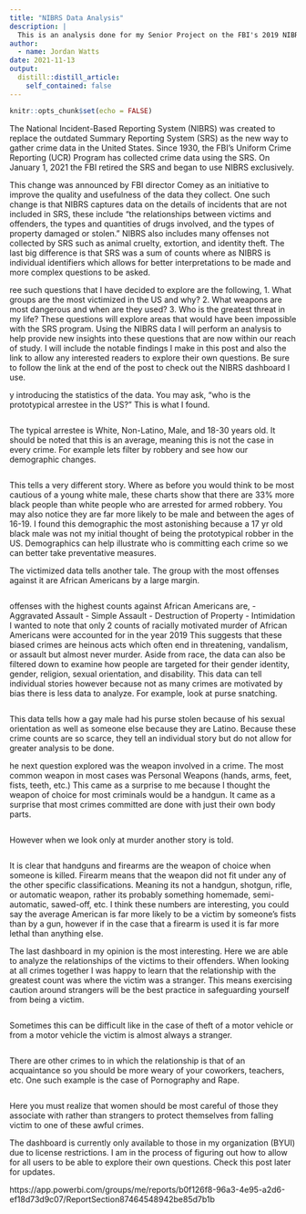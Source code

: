 ---
title: "NIBRS Data Analysis"
description: |
  This is an analysis done for my Senior Project on the FBI's 2019 NIBRS master data.
author:
  - name: Jordan Watts
date: 2021-11-13
output:
  distill::distill_article:
    self_contained: false
---


```{r setup, include=FALSE}
knitr::opts_chunk$set(echo = FALSE)
```

The National Incident-Based Reporting System (NIBRS) was created to replace the outdated Summary Reporting System (SRS) as the new way to gather crime data in the United States. Since 1930, the FBI’s Uniform Crime Reporting (UCR) Program has collected crime data using the SRS. On January 1, 2021 the FBI retired the SRS and began to use NIBRS exclusively.

This change was announced by FBI director Comey as an initiative to improve the quality and usefulness of the data they collect. One such change is that NIBRS captures data on the details of incidents that are not included in SRS, these include "the relationships between victims and offenders, the types and quantities of drugs involved, and the types of property damaged or stolen." NIBRS also includes many offenses not collected by SRS such  as animal cruelty, extortion, and identity theft. The last big difference is that SRS was a sum of counts where as NIBRS is individual identifiers which allows for better interpretations to be made and more complex questions to be asked.

ree such questions that I have decided to explore are the following,
1. What groups are the most victimized in the US and why?
2. What weapons are most dangerous and when are they used?
3. Who is the greatest threat in my life?
These questions will explore areas that would have been impossible with the SRS program.  Using the NIBRS data I will perform an analysis to help provide new insights into these questions that are now within our reach of study. I will include the notable findings I make in this post and also the link to allow any interested readers to explore their own questions. Be sure to follow the link at the end of the post to check out the NIBRS dashboard I use.

y introducing the statistics of the data. You may ask, "who is the prototypical arrestee in the US?" This is what I found.

<!-- wp:image {"id":27,"sizeSlug":"large","linkDestination":"none"} -->
<figure class="wp-block-image size-large"><img src="https://jayjayswizzle.files.wordpress.com/2021/10/image-1.png?w=776" alt="" class="wp-image-27"/></figure>
<!-- /wp:image -->

The typical arrestee is White, Non-Latino, Male, and 18-30 years old. It should be noted that this is an average, meaning this is not the case in every crime. For example lets filter by robbery and see how our demographic changes.

<!-- wp:image {"id":28,"sizeSlug":"large","linkDestination":"none"} -->
<figure class="wp-block-image size-large"><img src="https://jayjayswizzle.files.wordpress.com/2021/10/image-2.png?w=777" alt="" class="wp-image-28"/></figure>
<!-- /wp:image -->

This tells a very different story. Where as before you would think to be most cautious of a young white male, these charts show that there are 33% more black people than white people who are arrested for armed robbery. You may also notice they are far more likely to be male and between the ages of 16-19. I found this demographic the most astonishing because a 17 yr old black male was not my initial thought of being the prototypical robber in the US. Demographics can help illustrate who is committing each crime so we can better take preventative measures. 

The victimized data tells another tale. The group with the most offenses against it are African Americans by a large margin. 

<!-- wp:image {"id":30,"sizeSlug":"large","linkDestination":"none"} -->
<figure class="wp-block-image size-large"><img src="https://jayjayswizzle.files.wordpress.com/2021/10/image-3.png?w=776" alt="" class="wp-image-30"/></figure>
<!-- /wp:image -->

 offenses with the highest counts against African Americans are,
- Aggravated Assault
- Simple Assault
- Destruction of Property
- Intimidation
I wanted to note that only 2 counts of racially motivated murder of African Americans were accounted for in the year 2019 This suggests that these biased crimes are heinous acts which often end in threatening, vandalism, or assault but almost never murder. Aside from race, the data can also be filtered down to examine how people are targeted for their gender identity, gender, religion, sexual orientation, and disability. This data can tell individual stories however because not as many crimes are motivated by bias there is less data to analyze. For example, look at purse snatching.

<!-- wp:image {"id":32,"sizeSlug":"large","linkDestination":"none"} -->
<figure class="wp-block-image size-large"><img src="https://jayjayswizzle.files.wordpress.com/2021/10/image-4.png?w=773" alt="" class="wp-image-32"/></figure>
<!-- /wp:image -->

This data tells how a gay male had his purse stolen because of his sexual orientation as well as someone else because they are Latino. Because these crime counts are so scarce, they tell an individual story but do not allow for greater analysis to be done. 

he next question explored was the weapon involved in a crime. The most common weapon in most cases was Personal Weapons (hands, arms, feet, fists, teeth, etc.) This came as a surprise to me because I thought the weapon of choice for most criminals would be a handgun. It came as a surprise that most crimes committed are done with just their own body parts. 

<!-- wp:image {"id":36,"sizeSlug":"large","linkDestination":"none"} -->
<figure class="wp-block-image size-large"><img src="https://jayjayswizzle.files.wordpress.com/2021/10/image-6.png?w=693" alt="" class="wp-image-36"/></figure>
<!-- /wp:image -->

However when we look only at murder another story is told. 

<!-- wp:image {"id":34,"sizeSlug":"large","linkDestination":"none"} -->
<figure class="wp-block-image size-large"><img src="https://jayjayswizzle.files.wordpress.com/2021/10/image-5.png?w=692" alt="" class="wp-image-34"/></figure>
<!-- /wp:image -->

It is clear that handguns and firearms are the weapon of choice when someone is killed. Firearm means that the weapon did not fit under any of the other specific classifications. Meaning its not a handgun, shotgun, rifle, or automatic weapon, rather its probably something homemade, semi-automatic, sawed-off, etc. I think these numbers are interesting, you could say the average American is far more likely to be a victim by someone's fists than by a gun, however if in the case that a firearm is used it is far more lethal than anything else.

The last dashboard in my opinion is the most interesting. Here we are able to analyze the relationships of the victims to their offenders. When looking at all crimes together I was happy to learn that the relationship with the greatest count was where the victim was a stranger. This means exercising caution around strangers will be the best practice in safeguarding yourself from being a victim.

<!-- wp:image {"id":40,"sizeSlug":"large","linkDestination":"none"} -->
<figure class="wp-block-image size-large"><img src="https://jayjayswizzle.files.wordpress.com/2021/10/image-8.png?w=776" alt="" class="wp-image-40"/></figure>
<!-- /wp:image -->

Sometimes this can be difficult like in the case of theft of a motor vehicle or from a motor vehicle the victim is almost always a stranger.

<!-- wp:image {"id":38,"sizeSlug":"large","linkDestination":"none"} -->
<figure class="wp-block-image size-large"><img src="https://jayjayswizzle.files.wordpress.com/2021/10/image-7.png?w=774" alt="" class="wp-image-38"/></figure>
<!-- /wp:image -->

There are other crimes to in which the relationship is that of an acquaintance so you should be more weary of your coworkers, teachers, etc. One such example is the case of Pornography and Rape.

<!-- wp:image {"id":42,"sizeSlug":"large","linkDestination":"none"} -->
<figure class="wp-block-image size-large"><img src="https://jayjayswizzle.files.wordpress.com/2021/10/image-9.png?w=776" alt="" class="wp-image-42"/></figure>
<!-- /wp:image -->

Here you must realize that women should be most careful of those they associate with rather than strangers to protect themselves from falling victim to one of these awful crimes.

The dashboard is currently only available to those in my organization (BYUI) due to license restrictions. I am in the process of figuring out how to allow for all users to be able to explore their own questions. Check this post later for updates.

https://app.powerbi.com/groups/me/reports/b0f126f8-96a3-4e95-a2d6-ef18d73d9c07/ReportSection87464548942be85d7b1b



